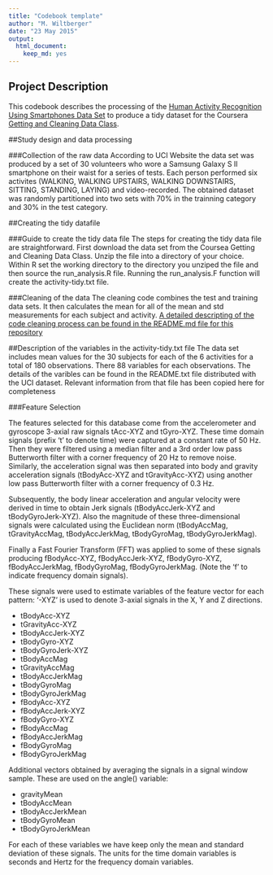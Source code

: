 ```yaml
---
title: "Codebook template"
author: "M. Wiltberger"
date: "23 May 2015"
output:
  html_document:
    keep_md: yes
---
```

 
## Project Description
This codebook describes the processing of the [Human Activity Recognition Using Smartphones Data Set](http://archive.ics.uci.edu/ml/datasets/Human+Activity+Recognition+Using+Smartphones) to produce a tidy dataset for the Coursera [Getting and Cleaning Data Class](https://www.coursera.org/course/getdata).
 
##Study design and data processing
 
###Collection of the raw data
According to UCI Website the data set was produced by a set of 30 volunteers who wore a Samsung Galaxy S II smartphone on their waist for a series of tests. Each person performed six activites  (WALKING, WALKING UPSTAIRS, WALKING DOWNSTAIRS, SITTING, STANDING, LAYING) and video-recorded.  The obtained dataset was randomly partitioned into two sets with 70% in the trainning category and 30% in the test category.
 
##Creating the tidy datafile
 
###Guide to create the tidy data file
The steps for creating the tidy data file are straightforward.  First download the data set from the Coursea Getting and Cleaning Data Class.  Unzip the file into a directory of your choice.  Within R set the working directory to the directory you unziped the file and then source the run\_analysis.R file.  Running the run\_analysis.F function will create the activity-tidy.txt file.
 
###Cleaning of the data
The cleaning code combines the test and training data sets. It then calculates the mean for all of the mean and std measurements for each subject and activity.  [A detailed descripting of the code cleaning process can be found in the README.md file for this repository](https://github.com/wiltbemj/GetClean-Data/blob/master/README.md)
 
##Description of the variables in the activity-tidy.txt file
The data set includes mean values for the 30 subjects for each of the 6 activities for a total of 180 observations.  There 88 variables for each observations.  The details of the varibles can be found in the README.txt file distributed with the UCI dataset.  Relevant information from that file has been copied here for completeness

###Feature Selection

The features selected for this database come from the accelerometer and gyroscope 3-axial raw signals tAcc-XYZ and tGyro-XYZ. These time domain signals (prefix 't' to denote time) were captured at a constant rate of 50 Hz. Then they were filtered using a median filter and a 3rd order low pass Butterworth filter with a corner frequency of 20 Hz to remove noise. Similarly, the acceleration signal was then separated into body and gravity acceleration signals (tBodyAcc-XYZ and tGravityAcc-XYZ) using another low pass Butterworth filter with a corner frequency of 0.3 Hz.

Subsequently, the body linear acceleration and angular velocity were derived in time to obtain Jerk signals (tBodyAccJerk-XYZ and tBodyGyroJerk-XYZ). Also the magnitude of these three-dimensional signals were calculated using the Euclidean norm (tBodyAccMag, tGravityAccMag, tBodyAccJerkMag, tBodyGyroMag, tBodyGyroJerkMag).

Finally a Fast Fourier Transform (FFT) was applied to some of these signals producing fBodyAcc-XYZ, fBodyAccJerk-XYZ, fBodyGyro-XYZ, fBodyAccJerkMag, fBodyGyroMag, fBodyGyroJerkMag. (Note the 'f' to indicate frequency domain signals).

These signals were used to estimate variables of the feature vector for each pattern:
'-XYZ' is used to denote 3-axial signals in the X, Y and Z directions.

* tBodyAcc-XYZ
* tGravityAcc-XYZ
* tBodyAccJerk-XYZ
* tBodyGyro-XYZ
* tBodyGyroJerk-XYZ
* tBodyAccMag
* tGravityAccMag
* tBodyAccJerkMag
* tBodyGyroMag
* tBodyGyroJerkMag
* fBodyAcc-XYZ
* fBodyAccJerk-XYZ
* fBodyGyro-XYZ
* fBodyAccMag
* fBodyAccJerkMag
* fBodyGyroMag
* fBodyGyroJerkMag

Additional vectors obtained by averaging the signals in a signal window sample. These are used on the angle() variable:

* gravityMean
* tBodyAccMean
* tBodyAccJerkMean
* tBodyGyroMean
* tBodyGyroJerkMean

For each of these variables we have keep only the mean and standard deviation of these signals.  The units for the time domain variables is seconds and Hertz for the frequency domain variables.
